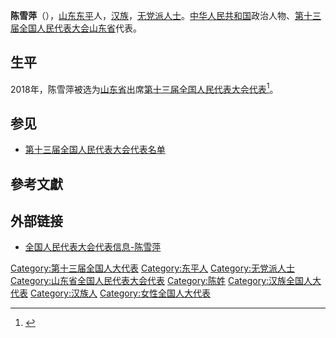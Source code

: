 {{Infobox person
|name=陈雪萍
|birth_date={{birth year and age|1966|9}}
|ancestor=[[山东|山东]][[东平|东平]]
|nationality={{PRC}}
|title=[[全国人大代表|全国人大代表]]
|ethnicity=[[汉族|汉族]]
|gender=女
|party=[[无党派人士|无党派人士]]
|website=[http://210.82.31.1:8084/delegate/viewDelegate.action?dbid=131299 全国人大代表数据库]
}}
'''陈雪萍'''（{{bd|1966年|9月}}），[[山东|山东]][[东平|东平]]人，[[汉族|汉族]]，[[无党派人士|无党派人士]]。[[中华人民共和国|中华人民共和国]]政治人物、[[第十三届全国人民代表大会|第十三届全国人民代表大会]][[山东省|山东省]]代表{{refnest|{{Cite web|url=http://210.82.31.1:8084/delegate/viewDelegate.action?dbid=131299|title=全国人民代表大会代表信息-陈雪萍|accessdate=2020-03-16|work=中国人大网}}}}。

==生平==
2018年，陈雪萍被选为[[山东省|山东省]]出席[[第十三届全国人民代表大会|第十三届全国人民代表大会]][[第十三届全国人民代表大会代表|代表]]<ref>{{Cite web|title=中华人民共和国第十三届全国人民代表大会代表名单|url=http://www.gov.cn/xinwen/2018-02/24/content_5268538.htm|accessdate=2020-03-16|work=中国政府网|archive-date=2020-02-28|archive-url=https://web.archive.org/web/20200228133636/http://www.gov.cn/xinwen/2018-02/24/content_5268538.htm|dead-url=no}}</ref>。

==参见==
* [[第十三届全国人民代表大会代表名单|第十三届全国人民代表大会代表名单]]

==參考文獻==
{{reflist}}

==外部链接==
{{Portal|中国|政治}}
* [http://210.82.31.1:8084/delegate/viewDelegate.action?dbid=131299 全国人民代表大会代表信息-陈雪萍]

{{中国政治人物小作品}}
[[Category:第十三届全国人大代表|Category:第十三届全国人大代表]]
[[Category:东平人|Category:东平人]]
[[Category:无党派人士|Category:无党派人士]]
[[Category:山东省全国人民代表大会代表|Category:山东省全国人民代表大会代表]]
[[Category:陈姓|Category:陈姓]]
[[Category:汉族全国人大代表|Category:汉族全国人大代表]]
[[Category:汉族人|Category:汉族人]]
[[Category:女性全国人大代表|Category:女性全国人大代表]]